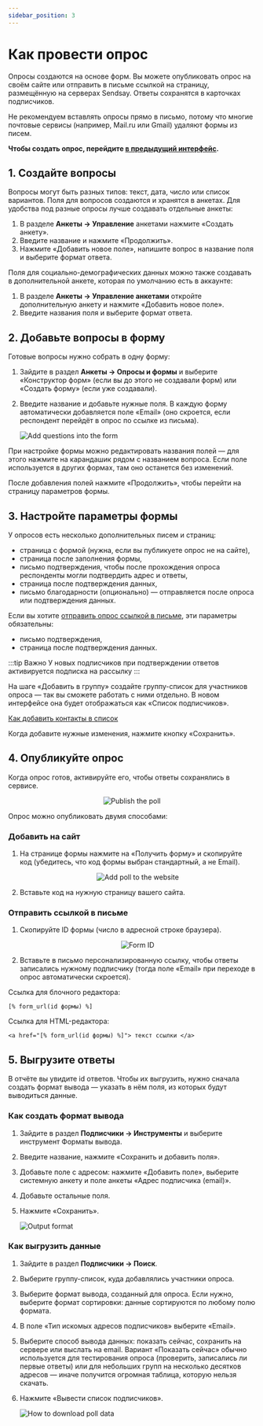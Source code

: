 ```yaml
---
sidebar_position: 3
---
```



# Как провести опрос

Опросы создаются на основе форм. Вы можете опубликовать опрос на своём сайте или отправить в письме ссылкой на страницу, размещённую на серверах Sendsay. Ответы сохранятся в карточках подписчиков.

Не рекомендуем вставлять опросы прямо в письмо, потому что многие почтовые сервисы (например, Mail.ru или Gmail) удаляют формы из писем.

**Чтобы создать опрос, перейдите [в предыдущий интерфейс](https://sendsay.ru/account/).**

## 1. Создайте вопросы

Вопросы могут быть разных типов: текст, дата, число или список вариантов. Поля для вопросов создаются и хранятся в анкетах. Для удобства под разные опросы лучше создавать отдельные анкеты:

1. В разделе **Анкеты → Управление** анкетами нажмите «Создать анкету».
2. Введите название и нажмите «Продолжить».
3. Нажмите «Добавить новое поле», напишите вопрос в название поля и выберите формат ответа.

Поля для социально-демографических данных можно также создавать в дополнительной анкете, которая по умолчанию есть в аккаунте:

1. В разделе **Анкеты → Управление анкетами** откройте дополнительную анкету и нажмите «Добавить новое поле».
2. Введите названия поля и выберите формат ответа.

## 2. Добавьте вопросы в форму

Готовые вопросы нужно собрать в одну форму:

1. Зайдите в раздел **Анкеты → Опросы и формы** и выберите «Конструктор форм» (если вы до этого не создавали форм) или «Создать форму» (если уже создавали).
2. Введите название и добавьте нужные поля. В каждую форму автоматически добавляется поле «Email» (оно скроется, если респондент перейдёт в опрос по ссылке из письма).

   ![Add questions into the form](/img/forms\how-to-conduct-a-poll/add-questions-into-the-form.gif) <br/>

При настройке формы можно редактировать названия полей — для этого нажмите на карандашик рядом с названием вопроса. Если поле используется в других формах, там оно останется без изменений.

После добавления полей нажмите «Продолжить», чтобы перейти на страницу параметров формы.

## 3. Настройте параметры формы

У опросов есть несколько дополнительных писем и страниц:

- страница с формой (нужна, если вы публикуете опрос не на сайте),
- страница после заполнения формы,
- письмо подтверждения, чтобы после прохождения опроса респонденты могли подтвердить адрес и ответы,
- страница после подтверждения данных,
- письмо благодарности (опционально) — отправляется после опроса или подтверждения данных.

Если вы хотите [отправить опрос ссылкой в письме](#отправить-ссылкой-в-письме), эти параметры обязательны:

- письмо подтверждения,
- страница после подтверждения данных.

:::tip Важно
У новых подписчиков при подтверждении ответов активируется подписка на рассылку
:::

На шаге «Добавить в группу» cоздайте группу-список для участников опроса — так вы сможете работать с ними отдельно. В новом интерфейсе она будет отображаться как «Список подписчиков».

[Как добавить контакты в список](https://docs.sendsay.ru/subscribers/lists-and-segments/what-is-list)

Когда добавите нужные изменения, нажмите кнопку «Сохранить».

## 4. Опубликуйте опрос

Когда опрос готов, активируйте его, чтобы ответы сохранялись в сервисе.

<p align="center">
  <img src={publishPoll} alt="Publish the poll" />
</p>

Опрос можно опубликовать двумя способами:

### Добавить на сайт

1. На странице формы нажмите на «Получить форму» и скопируйте код (убедитесь, что код формы выбран стандартный, а не Email).

   <p align="center">
     <img src={addPollToTheWebsite} alt="Add poll to the website" />
   </p>

2. Вставьте код на нужную страницу вашего сайта.

### Отправить ссылкой в письме

1. Скопируйте ID формы (число в адресной строке браузера).

   <p align="center">
     <img src={formId} alt="Form ID" />
   </p>

2. Вставьте в письмо персонализированную ссылку, чтобы ответы записались нужному подписчику (тогда поле «Email» при переходе в опрос автоматически скроется).

Ссылка для блочного редактора:

```
[% form_url(id формы) %]
```

Ссылка для HTML-редактора:

```
<a href="[% form_url(id формы) %]"> текст ссылки </a>
```

## 5. Выгрузите ответы

В отчёте вы увидите id ответов. Чтобы их выгрузить, нужно сначала создать формат вывода — указать в нём поля, из которых будут выводиться данные.

### Как создать формат вывода

1. Зайдите в раздел **Подписчики → Инструменты** и выберите инструмент Форматы вывода.
2. Введите название, нажмите «Сохранить и добавить поля».
3. Добавьте поле с адресом: нажмите «Добавить поле», выберите системную анкету и поле анкеты «Адрес подписчика (email)».
4. Добавьте остальные поля.
5. Нажмите «Сохранить».

   ![Output format](/img/forms\how-to-conduct-a-poll/output-format.gif) <br/>

### Как выгрузить данные

1. Зайдите в раздел **Подписчики → Поиск**.
2. Выберите группу-список, куда добавлялись участники опроса.
3. Выберите формат вывода, созданный для опроса. Если нужно, выберите формат сортировки: данные сортируются по любому полю формата.
4. В поле «Тип искомых адресов подписчиков» выберите «Email».
5. Выберите способ вывода данных: показать сейчас, сохранить на сервере или выслать на email. Вариант «Показать сейчас» обычно используется для тестирования опроса (проверить, записались ли первые ответы) или для небольших групп на несколько десятков адресов — иначе получится огромная таблица, которую нельзя скачать.
6. Нажмите «Вывести список подписчиков».

   ![How to download poll data](/img/forms\how-to-conduct-a-poll/how-to-download-poll-data.gif) <br/>
